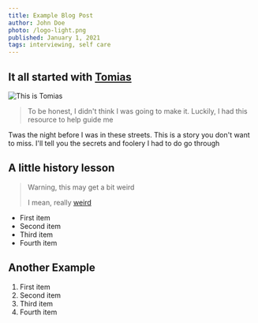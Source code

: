 ```yaml
---
title: Example Blog Post
author: John Doe
photo: /logo-light.png
published: January 1, 2021
tags: interviewing, self care
---
```


## It all started with [Tomias](https://twitter.com/jack)

![This is Tomias](https://images.unsplash.com/photo-1629083415561-5fb3f129877b?ixid=MnwxMjA3fDB8MHxlZGl0b3JpYWwtZmVlZHw0fHx8ZW58MHx8fHw%3D&ixlib=rb-1.2.1&auto=format&fit=crop&w=1400&q=60)

> To be honest, I didn't think I was going to make it. Luckily, I had this resource to help guide me

Twas the night before I was in these streets. This is a story you don't want to miss. I'll tell you the secrets and foolery I had to do go through

## A little history lesson

> Warning, this may get a bit weird
>
> I mean, really [weird](https://blacc.xyz)

-   First item
-   Second item
-   Third item
-   Fourth item

## Another Example

1. First item
2. Second item
3. Third item
4. Fourth item
